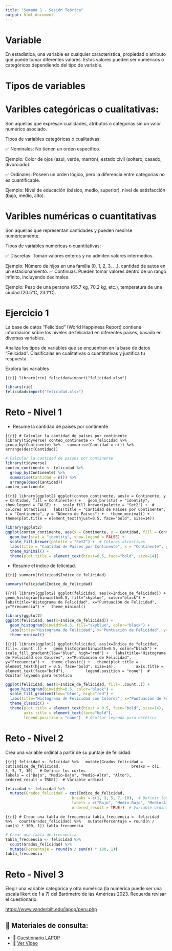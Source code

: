 ```yaml
---
title: "Semana 1 - Sesión Teórica"
output: html_document
---
```



# Variable

En estadística, una variable es cualquier característica, propiedad o atributo que puede tomar diferentes valores. Estos valores pueden ser numéricos o categóricos dependiendo del tipo de variable.


# Tipos de variables


# Varibles categóricas o cualitativas:

Son aquellas que expresan cualidades, atributos o categorías sin un valor numérico asociado.

Tipos de variables categóricas o cualitativas:

✅ Nominales: No tienen un orden específico.

Ejemplo: Color de ojos (azul, verde, marrón), estado civil (soltero, casado, divorciado).

✅ Ordinales: Poseen un orden lógico, pero la diferencia entre categorías no es cuantificable.

Ejemplo: Nivel de educación (básico, medio, superior), nivel de satisfacción (bajo, medio, alto).

# Varibles numéricas o cuantitativas

Son aquellas que representan cantidades y pueden medirse numéricamente.

Tipos de variables numéricas o cuantitativas:

✅ Discretas: Toman valores enteros y no admiten valores intermedios.

Ejemplo: Número de hijos en una familia (0, 1, 2, 3, ...), cantidad de autos en un estacionamiento.
✅ Continuas: Pueden tomar valores dentro de un rango infinito, incluyendo decimales.

Ejemplo: Peso de una persona (65.7 kg, 70.2 kg, etc.), temperatura de una ciudad (20.5°C, 23.1°C).

# Ejercicio 1

La base de datos "Felicidad" (World Happiness Report) contiene información sobre los niveles de felicidad en diferentes países, basada en diversas variables.

Analiza los tipos de variables que se encuentran en la base de datos "Felicidad". Clasifícalas en cualitativas o cuantitativas y justifica tu respuesta.

Explora las variables

``` {{r}}
library(rio)
felicidad=import("felicidad.xlsx")
```


```r
library(rio)
felicidad=import("felicidad.xlsx")
```

# Reto - Nivel 1

- Resume la cantidad de países por continente



``` {{r}}
# Calcular la cantidad de países por continente
library(tidyverse)
conteo_continente <- felicidad %>%
  group_by(Continente) %>%
  summarise(Cantidad = n()) %>%
  arrange(desc(Cantidad))
```

```r
# Calcular la cantidad de países por continente
library(tidyverse)
conteo_continente <- felicidad %>%
  group_by(Continente) %>%
  summarise(Cantidad = n()) %>%
  arrange(desc(Cantidad))
conteo_continente
```

``` {{r}}
library(ggplot2)
ggplot(conteo_continente, aes(x = Continente, y = Cantidad, fill = Continente)) +
  geom_bar(stat = "identity", show.legend = FALSE) +
  scale_fill_brewer(palette = "Set2") +  # Colores atractivos
  labs(title = "Cantidad de Países por Continente", x = "Continente", y = "Número de Países") +
  theme_minimal() + 
  theme(plot.title = element_text(hjust=0.5, face="bold", size=14))
```

```r
library(ggplot2)
ggplot(conteo_continente, aes(x = Continente, y = Cantidad, fill = Continente)) +
  geom_bar(stat = "identity", show.legend = FALSE) +
  scale_fill_brewer(palette = "Set2") +  # Colores atractivos
  labs(title = "Cantidad de Países por Continente", x = "Continente", y = "Número de Países") +
  theme_minimal() + 
  theme(plot.title = element_text(hjust=0.5, face="bold", size=14))
```

- Resume el índice de felicidad.

``` {{r}}
summary(felicidad$Indice_de_felicidad)
```

```r
summary(felicidad$Indice_de_felicidad)
```

``` {{r}}
library(ggplot2)
ggplot(felicidad, aes(x=Indice_de_felicidad)) +
  geom_histogram(binwidth=0.5, fill="skyblue", color="black") +
  labs(title="Histograma de Felicidad", x="Puntuación de Felicidad", y="Frecuencia") +
  theme_minimal()
```

```r
library(ggplot2)
ggplot(felicidad, aes(x=Indice_de_felicidad)) +
  geom_histogram(binwidth=0.5, fill="skyblue", color="black") +
  labs(title="Histograma de Felicidad", x="Puntuación de Felicidad", y="Frecuencia") +
  theme_minimal()
```

``` {{r}}
library(ggplot2)
ggplot(felicidad, aes(x=Indice_de_felicidad, fill=..count..)) +
  geom_histogram(binwidth=0.5, color="black") +
  scale_fill_gradient(low="blue", high="red") +
  labs(title="Histograma de Felicidad con Colores", x="Puntuación de Felicidad", y="Frecuencia") +
  theme_classic() +
  theme(plot.title = element_text(hjust = 0.5, face="bold", size=14),
        axis.title = element_text(face="bold"),
        legend.position = "none")  # Ocultar leyenda para estética
```

```r
ggplot(felicidad, aes(x=Indice_de_felicidad, fill=..count..)) +
  geom_histogram(binwidth=0.5, color="black") +
  scale_fill_gradient(low="blue", high="red") +
  labs(title="Histograma de Felicidad con Colores", x="Puntuación de Felicidad", y="Frecuencia") +
  theme_classic() +
  theme(plot.title = element_text(hjust = 0.5, face="bold", size=14),
        axis.title = element_text(face="bold"),
        legend.position = "none")  # Ocultar leyenda para estética
```

# Reto - Nivel 2

Crea una variable ordinal a partir de su puntaje de felicidad.

``` {{r}}
felicidad <- felicidad %>%
  mutate(Grados_felicidad = cut(Indice_de_felicidad, 
                             breaks = c(1, 3, 5, 7, 10),  # Definir los cortes
                             labels = c("Bajo", "Medio-Bajo", "Medio-Alto", "Alto"), 
                             ordered_result = TRUE))  # Variable ordinal
```

```r
felicidad <- felicidad %>%
  mutate(Grados_felicidad = cut(Indice_de_felicidad, 
                             breaks = c(1, 3, 5, 7, 10),  # Definir los cortes
                             labels = c("Bajo", "Medio-Bajo", "Medio-Alto", "Alto"), 
                             ordered_result = TRUE))  # Variable ordinal
```

``` {{r}}
# Crear una tabla de frecuencia
tabla_frecuencia <- felicidad %>%
  count(Grados_felicidad) %>%
  mutate(Porcentaje = round(n / sum(n) * 100, 1))
tabla_frecuencia
```

```r
# Crear una tabla de frecuencia
tabla_frecuencia <- felicidad %>%
  count(Grados_felicidad) %>%
  mutate(Porcentaje = round(n / sum(n) * 100, 1))
tabla_frecuencia
```

# Reto - Nivel 3 

Elegir una variable categórica y otra numérica (la numérica puede ser una escala likert de 1 a 7) del Barómetro de las Américas 2023. Recuerda revisar el cuestionario.

<https://www.vanderbilt.edu/lapop/peru.php>

## 📂 Materiales de consulta:

- 📜 [Cuestionario LAPOP](https://www.vanderbilt.edu/lapop/peru/ABPer2023-Peru-Questionnaire-V9.2.3.0-Spa-230309-W.pdf)\
- 🎥 [Ver Video](https://www.youtube.com/watch?v=P_BzArTUOWQ)\


